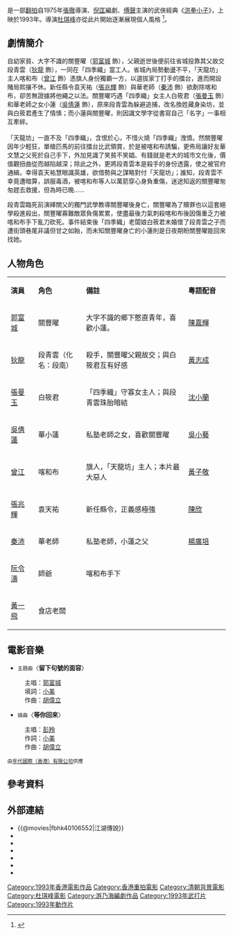 {{Infobox Film
| name               = 赤腳小子
| original_name      = ''{{lang|en|The Bare-Footed Kid}}''
| image              = The Bare-Footed Kid DVD cover.jpg
| cn_image           = 
| hk_image           = 
| tw_image           = 
| caption            = 
| director           = [[杜琪峰|杜琪峰]]
| producer_2         = 范劍雄
| producer           = [[方逸華|方逸華]]
| writer             = [[游乃海|游乃海]]
| story              = [[邵麗瓊|邵麗瓊]]
| narrator           = 
| production_supervisor =
| starring           = [[郭富城|郭富城]]<br>[[張曼玉|張曼玉]]<br>[[狄龍|狄龍]]<br>[[吳倩蓮|吳倩蓮]]
| music              = [[胡偉立|胡偉立]]
| cinematography     = [[黃永恆|黃永恆]]
| editing            = [[黃永明|黃永明]]
| studio             = [[大都會電影製作有限公司|大都會電影製作有限公司]]
| distributor        = [[新寶娛樂有限公司_(香港)|新寶娛樂有限公司 (香港)]]
| released           = {{film date|1993|4|3}}
| sec-title          = Young Hero
| 主題曲 = 〈留下句號的面容〉／主唱：[[郭富城|郭富城]]
| rate               = 
| runtime            = 90 分鐘
| country            = {{BHKG}}
| language           = [[粵語|粵語]]
| imdb_id            = tt0106552
| amg_id             = [http://www.allmovie.com/work/the-bare-footed-kid-268156 268156]
| budget             = 
| gross              = HK $3,973,198.00
| preceded_by        = 
| followed_by        = 
| cn_name            = 
| hk_name            = 
| tw_name            = 江湖傳說
}}

{{engname|《赤腳小子》|''The Bare-Footed Kid''}}是一部[[翻拍|翻拍]]自1975年[[張徹|張徹]]導演、[[倪匡|倪匡]]編劇、[[傅聲|傅聲]]主演的武俠經典《[[洪拳小子|洪拳小子]]》，上映於1993年。導演[[杜琪峰|杜琪峰]]亦從此片開始逐漸展現個人風格 <ref>{{cite web|url=http://anime_list.at.infoseek.co.jp/list/2007/11.html|title=赤腳小子 (香港版)|accessdate=2010年10月23日|author=YesAsia|language=zh|deadurl=yes|archiveurl=https://archive.is/20101002015642/http://anime_list.at.infoseek.co.jp/list/2007/11.html|archivedate=2010年10月2日}}</ref>。

== 劇情簡介 ==
自幼家貧、大字不識的關豐曜（[[郭富城|郭富城]] 飾），父親逝世後便前往省城投靠其父故交段青雲（[[狄龍|狄龍]] 飾），一同在「四季織」當工人。省城內局勢動盪不平，「天龍坊」主人喀和布（[[曾江|曾江]] 飾）憑旗人身份獨霸一方，以選拔家丁打手的擂台，進而開設賭局熙攘不休。新任縣令袁天祐（[[張兆輝|張兆輝]] 飾）與華老師（[[秦沛|秦沛]] 飾）欲剷除喀和布，卻苦無證據將他繩之以法。關豐曜巧遇「四季織」女主人白筱君（[[張曼玉|張曼玉]] 飾）和華老師之女小蓮（[[吳倩蓮|吳倩蓮]] 飾），原來段青雲為躲避追捕，改名換姓藏身染坊，並與白筱君產生了情愫；而小蓮與關豐曜，則因識文學字從書寫自己「名字」一事相互牽絆。<br />
<br />
「天龍坊」一直不及「四季織」，含恨於心，不惜火燒「四季織」洩憤。然關豐曜因年少輕狂，單槍匹馬的前往擂台比武領賞，於是被喀和布誘騙，更佈局讓好友華文慧之父死於自己手下，外加見識了笑貧不笑娼、有錢就是老大的城市文化後，價值觀扭曲從而越陷越深；除此之外，更將段青雲本是殺手的身份透露，使之被官府通緝。幸得袁天祐慧眼識英雄，欲借勢與之謀略對付「天龍坊」；誰知，段青雲不幸竟遭暗算，誤服毒酒，被喀和布等人以萬箭穿心身負重傷，迷途知返的關豐曜匆匆趕去救援，但為時已晚……

段青雲臨死前演繹關父的獨門武學教導關豐曜後身亡，關豐曜為了贖罪也以這套絕學殺進殺出，關豐曜寡難敵眾負傷累累，使盡最後力氣刺殺喀和布後因傷重乏力被喀和布手下亂刀砍死。事件結束後「四季織」老闆娘白筱君未婚懷了段青雲之子而遭街頭巷尾非議但甘之如飴，而未知關豐曜身亡的小蓮則是日夜期盼關豐曜能回來找她。

== 人物角色 ==
{|class="wikitable" width="55%"
|- style="background:cornflowerblue; color:white" align=center
|style="width:1%"|'''演員'''||style="width:2%"|'''角色'''||style="width:6%"|'''備註''' ||style="width:2%"|'''粵語配音'''
|-
|[[郭富城|郭富城]]||關豐曜||大字不識的鄉下憨直青年，喜歡小蓮。|| [[陳嘉輝|陳嘉輝]]
|-
|[[狄龍|狄龍]]||段青雲（化名：段南）||殺手，關豐曜父親故交；與白筱君互有好感 || [[黃志成|黃志成]]
|-
|[[張曼玉|張曼玉]]||白筱君||「四季織」守寡女主人；與段青雲珠胎暗結 || [[沈小蘭|沈小蘭]]
|-
|[[吳倩蓮|吳倩蓮]]||華小蓮||私塾老師之女，喜歡關豐曜  || [[吳小藝|吳小藝]]
|-
|[[曾江|曾江]]||喀和布||旗人，「天龍坊」主人；本片最大惡人 || [[黃子敬|黃子敬]]
|-
|[[張兆輝|張兆輝]]||袁天祐||新任縣令，正義感極強  ||  [[陳欣_(配音員)|陳欣]]
|-
|[[秦沛|秦沛]]||華老師||私塾老師，小蓮之父 || [[楊廣培|楊廣培]]
|-
|[[阮令濤|阮令濤]]||師爺|| 喀和布手下 || 
|-
|[[黃一飛|黃一飛]]|| 食店老闆 ||   || 
|}

== 電影音樂 ==
* <small>主題曲</small>〈'''留下句號的面容'''〉
:主唱：[[郭富城|郭富城]]
:填詞：[[小美|小美]]
:作曲：[[胡偉立|胡偉立]]
* <small>插曲</small>〈'''等你回來'''〉
:主唱：[[彭羚|彭羚]]
:作詞：[[小美|小美]]
:作曲：[[胡偉立|胡偉立]]
<small>由[[年代唱片|年代國際（香港）有限公司]]供應</small>

== 參考資料==
<references />

== 外部連結 ==
*{{@movies|fbhk40106552|江湖傳說}}
*{{douban}}
*{{Mtime|24653}}
*{{Amg movie|268156}}
*{{rotten-tomatoes|the_bare_footed_kid}}
*{{hkmdb title|7672}}
*{{imdb title|0106552}}

{{郭富城}}
{{杜琪峰}}
{{DEFAULTSORT:Bare-Footed Kid}}
[[Category:1993年香港電影作品|Category:1993年香港電影作品]]
[[Category:香港重拍電影|Category:香港重拍電影]]
[[Category:清朝背景電影|Category:清朝背景電影]]
[[Category:杜琪峰電影|Category:杜琪峰電影]]
[[Category:游乃海編劇作品|Category:游乃海編劇作品]]
[[Category:1993年武打片|Category:1993年武打片]]
[[Category:1993年動作片|Category:1993年動作片]]